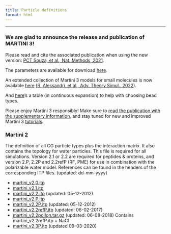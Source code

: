 ```yaml
---
title: Particle definitions
format: html
---
```

<hr>

### We are glad to announce the release and publication of MARTINI 3!

Please read and cite the associated publication when using the new version: [PCT Souza, et al., Nat. Methods, 2021](https://www.nature.com/articles/s41592-021-01098-3#Sec13).

The parameters are available for download [here](http://cgmartini.nl/images/martini_v300.zip).

An extended collection of Martini 3 models for small molecules is now available [here](https://github.com/ricalessandri/Martini3-small-molecules/blob/main/models/martini_v3.0.0_small_molecules_v1.itp) [(R. Alessandri, et al., Adv. Theory Simul., 2022](https://doi.org/10.1002/adts.202100391)).

And [here](https://github.com/ricalessandri/Martini3-small-molecules/blob/main/tutorials/building_block_table.pdf)'s a table (in continuous expansion) to help with choosing bead types.

Please enjoy Martini 3 responsibly! Make sure to <u>read the publication with the supplementary information</u>, and stay tuned for new and improved Martini 3 [tutorials](http://cgmartini.nl/index.php/martini-3-tutorials).

### Martini 2

The definition of all CG particle types plus the interaction matrix. It also contains the topology for water particles. This file is required for all simulations. Version 2.1 or 2.2 are required for peptides & proteins, and version 2.P, 2.2P and 2.2refP (RF, PME) for use in combination with the polarizable water model. References can be found in the headers of the corresponding ITP files. (updated: dd-mm-yyyy)

- [martini_v2.0.itp](http://cgmartini.nl/images/parameters/ITP/martini_v2.0.itp)
- [martini_v2.1.itp](http://cgmartini.nl/images/parameters/ITP/martini_v2.1.itp)
- [martini_v2.2.itp](http://cgmartini.nl/images/parameters/ITP/martini_v2.2.itp) (updated: 05-12-2012)
- [martini_v2.P.itp](http://cgmartini.nl/images/parameters/ITP/martini_v2.P.itp)
- [martini_v2.2P.itp](http://cgmartini.nl/images/parameters/ITP/martini_v2.2P.itp) (updated: 05-12-2012)
- [martini_v2.2refP.itp](http://cgmartini.nl/images/parameters/ITP/martini_v2.2refP.itp) (updated: 06-02-2017)
- [martini_v2.2polIon.tar.gz](http://cgmartini.nl/images/parameters/ITP/PolIon/martini_v2.2polIon.tar.gz) (updated: 06-08-2018) Contains martini_v2.2refP.itp + NaCl
- [martini_v2.3P.itp](http://cgmartini.nl/images/martini_v2.3P.itp) (updated 09-03-2020)